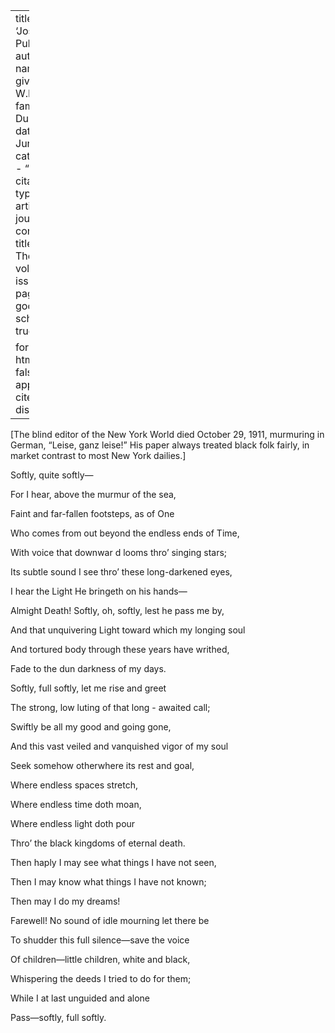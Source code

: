 
---
title: 'Joseph Pulitzer'
author:
  - name:
      given: W.E.B.
      family: Du Bois
date: Jun. 1911
categories: 
  - ""
citation: 
  type: article-journal
  container-title: The Crisis
  volume: 3
  issue: 2
  page: 59
google-scholar: true

format:
  html:
    toc: false
    appendix-cite-as: display
---



[The blind editor of the New York World died October 29, 1911, murmuring in German, "Leise, ganz leise!" His paper always treated  black folk fairly, in market contrast to most New York dailies.]

<div class="poem">
<p class = "verse">Softly, quite softly&mdash;
<p class = "verse">For I hear, above the murmur of the sea,
<p class = "verse">Faint and far-fallen footsteps, as of One
<p class = "verse">Who comes from out beyond the endless ends of Time,
<p class = "verse">With voice that downwar d looms thro' singing stars;
<p class = "verse">Its subtle sound I see thro' these long-darkened eyes,
<p class = "verse">I hear the Light He bringeth on his hands&mdash;
<p class = "verse">Almight  Death! Softly, oh, softly, lest he pass me by,
<p class = "verse">And that unquivering Light toward which my longing soul
<p class = "verse">And tortured body through these years have writhed,
<p class = "verse">Fade to the dun darkness of my days.
</div>

<div class="poem">
<p class = "verse">Softly, full softly, let me rise and greet
<p class = "verse">The strong, low luting of that long - awaited call;
<p class = "verse">Swiftly be all my good and going gone,
<p class = "verse">And this vast veiled and vanquished vigor of my soul
<p class = "verse">Seek somehow otherwhere its rest and goal,
<p class = "verse">Where endless spaces stretch,
<p class = "verse">Where endless time doth moan,
<p class = "verse">Where endless light doth pour
<p class = "verse">Thro' the black kingdoms of eternal death.
</div>

<div class="poem">
<p class = "verse">Then haply I may see what things I have not seen,
<p class = "verse">Then I may know what things I have not known;
<p class = "verse">Then may I do my dreams!
<p class = "verse">Farewell! No sound of idle mourning let there be
<p class = "verse">To shudder this full silence&mdash;save the voice
<p class = "verse">Of children&mdash;little children, white and black,
<p class = "verse">Whispering the deeds I tried to do for them;
<p class = "verse">While I at last unguided and alone
<p class = "verse">Pass&mdash;softly, full softly.
</div>

